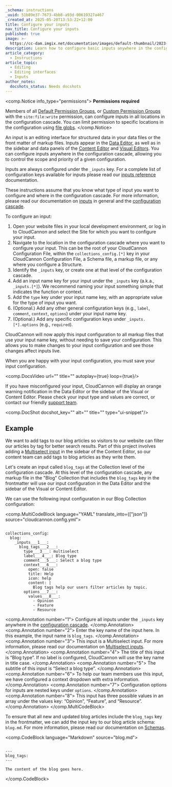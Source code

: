 ```yaml
---
_schema: instructions
_uuid: 51b89e37-7673-4bb8-a93d-00619327a467
_created_at: 2025-05-20T13:53:22+12:00
title: Configure your inputs
nav_title: Configure your inputs
published: true
image: >-
  https://cc-dam.imgix.net/documentation/images/default-thumbnail/2023-Q4/CloudCannon-Documentation-Thumbnail.png
description: Learn how to configure basic inputs anywhere in the configuration cascade.
article_category:
  - Instructions
article_topic:
  - Editing
  - Editing interfaces
  - Inputs
author_notes:
  docshots_status: Needs docshots
---
```

<comp.Notice info_type="permissions">
  **Permissions required**

  Members of all [Default Permission Groups](/documentation/articles/what-are-default-permission-groups/), or [Custom Permission Groups](/documentation/articles/what-are-custom-permission-groups/) with the `site:file:write` permission, can configure inputs in all locations in the configuration cascade. You can limit permission to specific locations in the configuration using [file globs](/documentation/articles/what-are-custom-permission-groups/#specify-a-file-glob).
</comp.Notice>

An input is an editing interface for structured data in your data files or the front matter of markup files. Inputs appear in the [Data Editor](/documentation/articles/the-data-editor/), as well as in the sidebar and data panels of the [Content Editor](/documentation/articles/the-content-editor/) and [Visual Editors](/documentation/articles/the-visual-editor/). You can configure inputs anywhere in the configuration cascade, allowing you to control the scope and priority of a given configuration.

Inputs are always configured under the `_inputs` key. For a complete list of configuration keys available for inputs please read our [inputs reference](/documentation/articles/inputs-reference/) documentation.

These instructions assume that you know what type of input you want to configure and where in the configuration cascade. For more information, please read our documentation on [inputs](/documentation/articles/what-are-inputs/) in general and the [configuration cascade](/documentation/articles/using-the-configuration-cascade/).

To configure an input:

1. Open your website files in your local development environment, or log in to CloudCannon and select the Site for which you want to configure your input.
2. Navigate to the location in the configuration cascade where you want to configure your input. This can be the root of your CloudCannon Configuration File, within the `collections_config.[*]` key in your CloudCannon Configuration File, a Schema file, a markup file, or any where you configure a Structure.
3. Identify the `_inputs` key, or create one at that level of the configuration cascade.
4. Add an input name key for your input under the `_inputs` key (a.k.a., `_inputs.[*]`). We recommend naming your input something simple that indicates the function or context.
5. Add the `type` key under your input name key, with an appropriate value for the type of input you want.
6. (Optional.) Add any other general configuration keys (e.g., `label`, `comment`, `context`, `options`) under your input name key.
7. (Optional.) Add any specific configuration keys under `_inputs.[*].options` (e.g., `required`).

CloudCannon will now apply this input configuration to all markup files that use your input name key, without needing to save your configuration. This allows you to make changes to your input configuration and see those changes affect inputs live.

When you are happy with your input configuration, you must save your input configuration.

<comp.DocsVideo url="" title="" autoplay={true} loop={true}/>

If you have misconfigured your input, CloudCannon will display an orange warning notification in the Data Editor or the sidebar of the Visual or Content Editor. Please check your input type and values are correct, or contact our friendly [support team](/support/).

<comp.DocShot docshot_key="" alt="" title="" type="ui-snippet"/>

## Example

We want to add tags to our blog articles so visitors to our website can filter our articles by tag for better search results. Part of this project involves adding a [Multiselect input](/documentation/articles/what-are-select-and-multiselect-inputs/) in the sidebar of the Content Editor, so our content team can add tags to blog articles as they write them.

Let's create an input called `blog_tags` at the Collection level of the configuration cascade. At this level of the configuration cascade, any markup file in the "Blog" Collection that includes the `blog_tags` key in the frontmatter will use our input configuration in the Data Editor and the sidebar of the Visual or Content Editor.

We can use the following input configuration in our Blog Collection configuration:

<comp.MultiCodeBlock language="YAML" translate_into={["json"]} source="cloudcannon.config.yml">
``````````

collections_config:
  blog:
    _inputs___1___:
      blog_tags___2___:
        type___3___: multiselect
        label___4___: Blog type
        comment___5___: Select a blog type
        context___6___:
          open: false
          title: Help
          icon: help
          content: |
            Blog tags help our users filter articles by topic.
        options___7___:
          values___8___:
            - Opinion
            - Feature
            - Resource

``````````
<comp.Annotation number="1">
  Configure all inputs under the `_inputs` key anywhere in the [configuration cascade](/documentation/articles/using-the-configuration-cascade/).
</comp.Annotation>
<comp.Annotation number="2">
  Enter the key name of the input here. In this example, the input name is `blog_tags`.
</comp.Annotation>
<comp.Annotation number="3">
  This input is a Multiselect input. For more information, please read our documentation on [Multiselect inputs](/documentation/articles/what-are-select-and-multiselect-inputs/).
</comp.Annotation>
<comp.Annotation number="4">
  The title of this input is “Blog type”. If no label is configured, CloudCannon will use the key name in title case.
</comp.Annotation>
<comp.Annotation number="5">
  The subtitle of this input is “Select a blog type”.
</comp.Annotation>
<comp.Annotation number="6">
  To help our team members use this input, we have configured a context dropdown with extra information.
</comp.Annotation>
<comp.Annotation number="7">
  Configuration options for inputs are nested keys under `options`.
</comp.Annotation>
<comp.Annotation number="8">
  This input has three possible values in an array under the values key: “Opinion”, “Feature”, and “Resource”.
</comp.Annotation>
</comp.MultiCodeBlock>

To ensure that all new and updated blog articles include the `blog_tags` key in the frontmatter, we can add the input key to our blog article schema: `blog.md`. For more information, please read our documentation on [Schemas](/documentation/articles/what-is-a-schema/).

<comp.CodeBlock language="Markdown" source="blog.md">
``````````

---
blog_tags:
---

The content of the blog goes here.

``````````
</comp.CodeBlock>